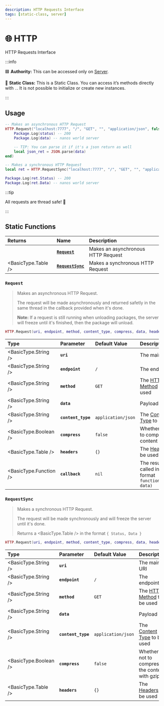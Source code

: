 ```yaml
---
description: HTTP Requests Interface
tags: [static-class, server]
---
```


# 🌐 HTTP

HTTP Requests Interface


:::info

🟦 **Authority:** This can be accessed only on [Server](./core-concepts/scripting/authority-concepts.mdx).

🗿 **Static Class:** This is a Static Class. You can access it’s methods directly with `.`. It is not possible to initialize or create new instances.

:::


## Usage

```lua title="Server/Index.lua"
-- Makes an asynchronous HTTP Request
HTTP.Request("localhost:7777", "/", "GET", "", "application/json", false, {}, function(status, data)
    Package.Log(status) -- 200
    Package.Log(data) -- nanos world server

	-- TIP: You can parse it if it's a json return as well
    local json_ret = JSON.parse(data)
end)
```

```lua title="Server/Index.lua"
-- Makes a synchronous HTTP Request
local ret = HTTP.RequestSync("localhost:7777", "/", "GET", "", "application/json", false, {})

Package.Log(ret.Status) -- 200
Package.Log(ret.Data) -- nanos world server
```

:::tip

All requests are thread safe! 🥳

:::


## Static Functions

| Returns | Name | Description |
| :--- | :--- | :--- |
|  | [**`Request`**](http#request) | Makes an asynchronous HTTP Request |
| <BasicType.Table /> | [**`RequestSync`**](http#requestsync) | Makes a synchronous HTTP Request |


### `Request`

> Makes an asynchronous HTTP Request.
>
> The request will be made asynchronously and returned safetly in the same thread in the callback provided when it's done.
>
> **Note:** If a request is still running when unloading packages, the server will freeze until it's finished, then the package will unload.

```lua
HTTP.Request(uri, endpoint, method, content_type, compress, data, headers, callback)
```

| Type | Parameter | Default Value | Description |
| :--- | :--- | :--- | :--- |
| <BasicType.String /> | **`uri`** |  | The main URI |
| <BasicType.String /> | **`endpoint`** | `/` | The endpoint |
| <BasicType.String /> | **`method`** | `GET` | The [HTTP Method](https://developer.mozilla.org/en-US/docs/Web/HTTP/Methods) to be used |
| <BasicType.String /> | **`data`** | ` ` | Payload |
| <BasicType.String /> | **`content_type`** | `application/json` | The [Content Type](https://developer.mozilla.org/en-US/docs/Web/HTTP/Basics_of_HTTP/MIME_types/Common_types) to be used |
| <BasicType.Boolean /> | **`compress`** | `false` | Whether or not to compress the content with gzip |
| <BasicType.Table /> | **`headers`** | `{}` | The [Headers](https://developer.mozilla.org/en-US/docs/Web/HTTP/Headers) to be used |
| <BasicType.Function /> | **`callback`** | `nil` | The result will be called in the format `function(status, data)` |


### `RequestSync`

> Makes a synchronous HTTP Request.
> 
> The request will be made synchronously and will freeze the server until it's done.
> 
> Returns a <BasicType.Table /> in the format `{ Status, Data }`

```lua
HTTP.Request(uri, endpoint, method, content_type, compress, data, headers)
```

| Type | Parameter | Default Value | Description |
| :--- | :--- | :--- | :--- |
| <BasicType.String /> | **`uri`** |  | The main URI |
| <BasicType.String /> | **`endpoint`** | `/` | The endpoint |
| <BasicType.String /> | **`method`** | `GET` | The [HTTP Method](https://developer.mozilla.org/en-US/docs/Web/HTTP/Methods) to be used |
| <BasicType.String /> | **`data`** | ` ` | Payload |
| <BasicType.String /> | **`content_type`** | `application/json` | The [Content Type](https://developer.mozilla.org/en-US/docs/Web/HTTP/Basics_of_HTTP/MIME_types/Common_types) to be used |
| <BasicType.Boolean /> | **`compress`** | `false` | Whether or not to compress the content with gzip |
| <BasicType.Table /> | **`headers`** | `{}` | The [Headers](https://developer.mozilla.org/en-US/docs/Web/HTTP/Headers) to be used |